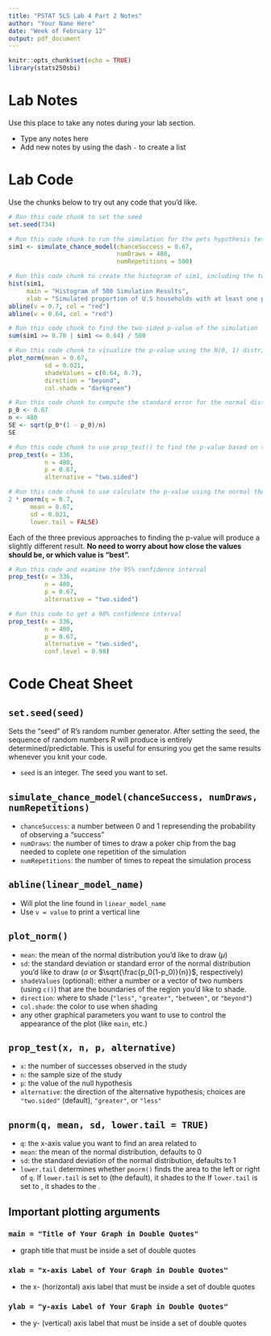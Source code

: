 ```yaml
---
title: "PSTAT 5LS Lab 4 Part 2 Notes"
author: "Your Name Here"
date: "Week of February 12"
output: pdf_document
---
```

```r
knitr::opts_chunk$set(echo = TRUE)
library(stats250sbi)
```

# Lab Notes

Use this place to take any notes during your lab section.

- Type any notes here
- Add new notes by using the dash `-` to create a list

# Lab Code

Use the chunks below to try out any code that you'd like. 

```r
# Run this code chunk to set the seed
set.seed(734)
```

```r
# Run this code chunk to run the simulation for the pets hypothesis test 
sim1 <- simulate_chance_model(chanceSuccess = 0.67, 
                              numDraws = 480, 
                              numRepetitions = 500)
```

```r
# Run this code chunk to create the histogram of sim1, including the two red vertical lines
hist(sim1, 
     main = "Histogram of 500 Simulation Results",
     xlab = "Simulated proportion of U.S households with at least one pet")
abline(v = 0.7, col = "red")
abline(v = 0.64, col = "red")
```

```r
# Run this code chunk to find the two-sided p-value of the simulation
sum(sim1 >= 0.70 | sim1 <= 0.64) / 500
```

```r
# Run this code chunk to visualize the p-value using the N(0, 1) distribution
plot_norm(mean = 0.67, 
          sd = 0.021, 
          shadeValues = c(0.64, 0.7), 
          direction = "beyond", 
          col.shade = "darkgreen")
```

```r
# Run this code chunk to compute the standard error for the normal distribution
p_0 <- 0.67
n <- 480
SE <- sqrt(p_0*(1 - p_0)/n)
SE 
```

```r
# Run this code chunk to use prop_test() to find the p-value based on the normal theory
prop_test(x = 336, 
          n = 480, 
          p = 0.67, 
          alternative = "two.sided")
```

```r
# Run this code chunk to use calculate the p-value using the normal theory
2 * pnorm(q = 0.7, 
      mean = 0.67, 
      sd = 0.021, 
      lower.tail = FALSE)
```

Each of the three previous approaches to finding the p-value will produce a slightly different result. **No need to worry about how close the values should be, or which value is "best".**

```r
# Run this code and examine the 95% confidence interval 
prop_test(x = 336, 
          n = 480, 
          p = 0.67, 
          alternative = "two.sided")
```

```r
# Run this code to get a 98% confidence interval 
prop_test(x = 336, 
          n = 480, 
          p = 0.67, 
          alternative = "two.sided", 
          conf.level = 0.98)
```

# Code Cheat Sheet

## `set.seed(seed)`
Sets the "seed" of R's random number generator. After setting the seed, the sequence of random numbers R will produce is entirely determined/predictable. This is useful for ensuring you get the same results whenever you knit your code.

- `seed` is an integer. The seed you want to set.

## `simulate_chance_model(chanceSuccess, numDraws, numRepetitions)`

- `chanceSuccess`: a number between 0 and 1 represending the probability of observing a "success"
- `numDraws`: the number of times to draw a poker chip from the bag needed to coplete one repetition of the simulation
- `numRepetitions`: the number of times to repeat the simulation process

## `abline(linear_model_name)`

- Will plot the line found in `linear_model_name`
- Use `v = value` to print a vertical line

## `plot_norm()` 

- `mean`: the mean of the normal distribution you'd like to draw ($\mu$)
- `sd`: the standard deviation or standard error of the normal distribution you'd like to draw ($\sigma$ or $\sqrt{\frac{p_0(1-p_0)}{n}}$, respectively)
- `shadeValues` (optional): either a number or a vector of two numbers (using `c()`) that are the boundaries of the region you'd like to shade.
- `direction`: where to shade (`"less"`, `"greater"`, `"between"`, or `"beyond"`)
- `col.shade`: the color to use when shading
- any other graphical parameters you want to use to control the appearance of the plot (like `main`, etc.)

## `prop_test(x, n, p, alternative)`

- `x`: the number of successes observed in the study
- `n`: the sample size of the study
- `p`: the value of the null hypothesis
- `alternative`: the direction of the alternative hypothesis; choices are `"two.sided"` (default), `"greater"`, or `"less"`

## `pnorm(q, mean, sd, lower.tail = TRUE)`

- `q`: the x-axis value you want to find an area related to
- `mean`: the mean of the normal distribution, defaults to 0
- `sd`: the standard deviation of the normal distribution, defaults to 1
- `lower.tail` determines whether `pnorm()` finds the area to the left or right of `q`. If `lower.tail` is set to \textcolor{blue}{`TRUE`} (the default), it shades to the \textcolor{blue}{LEFT} If `lower.tail` is set to \textcolor{red}{`FALSE`}, it shades to the \textcolor{red}{RIGHT}.

## Important plotting arguments

### `main = "Title of Your Graph in Double Quotes"`
- graph title that must be inside a set of double quotes

### `xlab = "x-axis Label of Your Graph in Double Quotes"`
- the x- (horizontal) axis label that must be inside a set of double quotes

### `ylab = "y-axis Label of Your Graph in Double Quotes"`
- the y- (vertical) axis label that must be inside a set of double quotes
